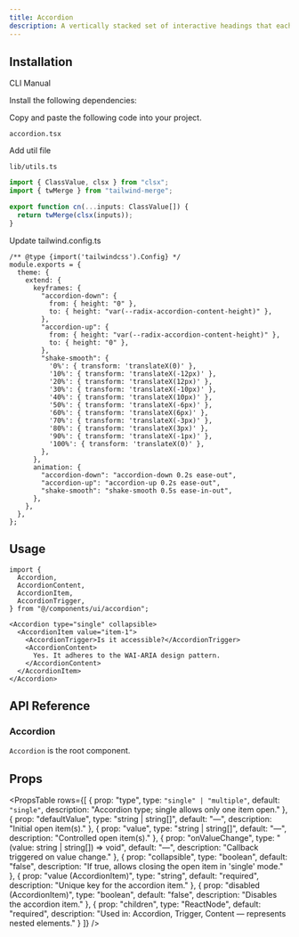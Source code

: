 ```yaml
---
title: Accordion
description: A vertically stacked set of interactive headings that each reveal a section of content.
---
```


<ComponentPreview
  name="accordion-demo"
  className="[&_.preview>[data-orientation=vertical]]:sm:max-w-[70%]"
  description="An accessible accordion component built with Radix UI"
/>

## Installation

<Tabs defaultValue="cli" className="w-full">
  <TabsList>
    <TabsTrigger value="cli">CLI</TabsTrigger>
    <TabsTrigger value="manual">Manual</TabsTrigger>
  </TabsList>
  <TabsContent value="cli">
    <PkgOptions name="accordion" />
  </TabsContent>
  <TabsContent value="manual">
    <Steps>

<Step>Install the following dependencies:</Step>
<DepsOptions name="@radix-ui/react-accordion" />

<Step>Copy and paste the following code into your project.</Step>
<p>
  <code>accordion.tsx</code>
</p>
<ComponentSource name="accordion" />

<Step>Add util file</Step>

<p>
  <code>lib/utils.ts</code>
</p>

```jsx
import { ClassValue, clsx } from "clsx";
import { twMerge } from "tailwind-merge";

export function cn(...inputs: ClassValue[]) {
  return twMerge(clsx(inputs));
}
```


</Steps>
  </TabsContent>
</Tabs>

<Step>Update tailwind.config.ts</Step>

```tsx
/** @type {import('tailwindcss').Config} */
module.exports = {
  theme: {
    extend: {
      keyframes: {
        "accordion-down": {
          from: { height: "0" },
          to: { height: "var(--radix-accordion-content-height)" },
        },
        "accordion-up": {
          from: { height: "var(--radix-accordion-content-height)" },
          to: { height: "0" },
        },
        "shake-smooth": {
          '0%': { transform: 'translateX(0)' },
          '10%': { transform: 'translateX(-12px)' },
          '20%': { transform: 'translateX(12px)' },
          '30%': { transform: 'translateX(-10px)' },
          '40%': { transform: 'translateX(10px)' },
          '50%': { transform: 'translateX(-6px)' },
          '60%': { transform: 'translateX(6px)' },
          '70%': { transform: 'translateX(-3px)' },
          '80%': { transform: 'translateX(3px)' },
          '90%': { transform: 'translateX(-1px)' },
          '100%': { transform: 'translateX(0)' },
        },
      },
      animation: {
        "accordion-down": "accordion-down 0.2s ease-out",
        "accordion-up": "accordion-up 0.2s ease-out",
        "shake-smooth": "shake-smooth 0.5s ease-in-out",
      },
    },
  },
};
```

## Usage

```tsx
import {
  Accordion,
  AccordionContent,
  AccordionItem,
  AccordionTrigger,
} from "@/components/ui/accordion";
```

```tsx
<Accordion type="single" collapsible>
  <AccordionItem value="item-1">
    <AccordionTrigger>Is it accessible?</AccordionTrigger>
    <AccordionContent>
      Yes. It adheres to the WAI-ARIA design pattern.
    </AccordionContent>
  </AccordionItem>
</Accordion>
```

## API Reference

### Accordion

`Accordion` is the root component.

## Props

<PropsTable
  rows={[
    {
      prop: "type",
      type: `"single" | "multiple"`,
      default: `"single"`,
      description: "Accordion type; single allows only one item open."
    },
    {
      prop: "defaultValue",
      type: "string | string[]",
      default: "—",
      description: "Initial open item(s)."
    },
    {
      prop: "value",
      type: "string | string[]",
      default: "—",
      description: "Controlled open item(s)."
    },
    {
      prop: "onValueChange",
      type: "(value: string | string[]) => void",
      default: "—",
      description: "Callback triggered on value change."
    },
    {
      prop: "collapsible",
      type: "boolean",
      default: "false",
      description: "If true, allows closing the open item in 'single' mode."
    },
    {
      prop: "value (AccordionItem)",
      type: "string",
      default: "required",
      description: "Unique key for the accordion item."
    },
    {
      prop: "disabled (AccordionItem)",
      type: "boolean",
      default: "false",
      description: "Disables the accordion item."
    },
    {
      prop: "children",
      type: "ReactNode",
      default: "required",
      description: "Used in: Accordion, Trigger, Content — represents nested elements."
    }
  ]}
/>

